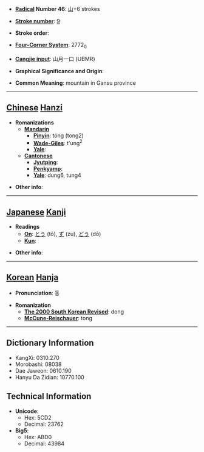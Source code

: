 * '''[[Wiktionary:Chinese radical index| Radical]] Number 46''': [[Wiktionary:Chinese radical index 山|山]]+6 strokes

* '''[[Wiktionary:Chinese total strokes index|Stroke number]]''': [[Wiktionary:Chinese total strokes index 9|9]]

* '''Stroke order''': 

* '''[[Wiktionary:Chinese four corner index|Four-Corner System]]''': 2772<sub>0</sub>

* '''[[Wiktionary:Chinese Cangjie index|Cangjie input]]''': 山月一口 (UBMR)

* '''Graphical Significance and Origin''': 

* '''Common Meaning''': mountain in Gansu province

----

== [[Chinese]] [[Hanzi]] ==

* '''Romanizations'''
** '''[[Mandarin]]'''
*** '''[[Pinyin]]''': tóng (tong2)
*** '''[[Wade-Giles]]''': t'ung<sup>2</sup>
*** '''[[Yale]]''': 
** '''[[Cantonese]]'''
*** '''[[Jyutping]]''':
*** '''[[Penkyamp]]''': 
*** '''[[Yale]]''': dung6, tung4

* '''Other info''': 

----

== [[Japanese]] [[Kanji]] ==

* '''Readings'''
** '''[[On]]''': [[とう]] (tō), [[ず]] (zu), [[どう]] (dō)
** '''[[Kun]]''': 

* '''Other info''':  

----

== [[Korean]] [[Hanja]] ==

* '''Pronunciation''': 동

* '''Romanization'''
** '''[[The 2000 South Korean Revised Romanization|The 2000 South Korean Revised]]''': dong
** '''[[McCune-Reischauer]]''': tong

----

== Dictionary Information ==

* KangXi: 0310.270
* Morobashi: 08038
* Dae Jaweon: 0610.190
* Hanyu Da Zidian: 10770.100

== Technical Information ==

* '''Unicode''':
** Hex: 5CD2
** Decimal: 23762
* '''Big5''':
** Hex: ABD0
** Decimal: 43984